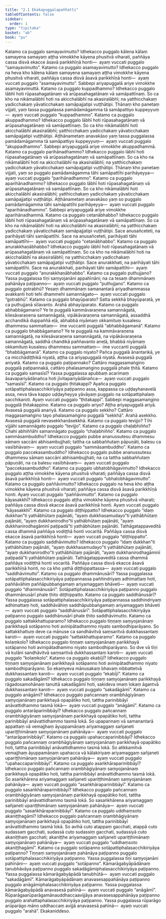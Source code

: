 ```yaml
---
title: "2.1 Ekakapuggalapaññatti"
tableOfContents: false
sidebar:
  order: 1
type: "tipitaka"
basket: "ab"
book: "pu"
---
```



<DynamicBreadcrumb />

<Division number="1" book="pu" bookNo="31" page="114">

<Paragraph number="176" book="pu">
Katamo ca puggalo samayavimutto? Idhekacco puggalo kālena kālaṃ samayena samayaṃ aṭṭha vimokkhe kāyena phusitvā viharati, paññāya cassa disvā ekacce āsavā parikkhīṇā honti—  ayaṃ vuccati puggalo “samayavimutto”.
</Paragraph>

</Division>
<Division number="2" book="pu" bookNo="31" page="114">

<Paragraph number="177" book="pu">
Katamo ca puggalo asamayavimutto? Idhekacco puggalo na heva kho kālena kālaṃ samayena samayaṃ aṭṭha vimokkhe kāyena phusitvā viharati, paññāya cassa disvā āsavā parikkhīṇā honti—  ayaṃ vuccati puggalo “asamayavimutto”. Sabbepi ariyapuggalā ariye vimokkhe asamayavimuttā.
</Paragraph>

</Division>
<Division number="3" book="pu" bookNo="31" page="114">

<Paragraph number="178" book="pu">
Katamo ca puggalo kuppadhammo? Idhekacco puggalo lābhī hoti rūpasahagatānaṃ vā arūpasahagatānaṃ vā samāpattīnaṃ. So ca kho na nikāmalābhī hoti na akicchalābhī na akasiralābhī; na yatthicchakaṃ yadicchakaṃ yāvaticchakaṃ samāpajjatipi vuṭṭhātipi. Ṭhānaṃ kho panetaṃ vijjati, yaṃ tassa puggalassa pamādamāgamma tā samāpattiyo kuppeyyuṃ—  ayaṃ vuccati puggalo “kuppadhammo”.
</Paragraph>

</Division>
<Division number="4" book="pu" bookNo="31" page="114">

<Paragraph number="179" book="pu">
Katamo ca puggalo akuppadhammo? Idhekacco puggalo lābhī hoti rūpasahagatānaṃ vā arūpasahagatānaṃ vā samāpattīnaṃ. So ca kho nikāmalābhī hoti akicchalābhī akasiralābhī; yatthicchakaṃ yadicchakaṃ yāvaticchakaṃ samāpajjatipi vuṭṭhātipi. Aṭṭhānametaṃ anavakāso yaṃ tassa puggalassa pamādamāgamma tā samāpattiyo kuppeyyuṃ—  ayaṃ vuccati puggalo “akuppadhammo”. Sabbepi ariyapuggalā ariye vimokkhe akuppadhammā.
</Paragraph>

</Division>
<Division number="5" book="pu" bookNo="31" page="114">

<Paragraph number="180" book="pu">
Katamo ca puggalo parihānadhammo? Idhekacco puggalo lābhī hoti rūpasahagatānaṃ vā arūpasahagatānaṃ vā samāpattīnaṃ. So ca kho na nikāmalābhī hoti na akicchalābhī na akasiralābhī; na yatthicchakaṃ yadicchakaṃ yāvaticchakaṃ samāpajjatipi vuṭṭhātipi. Ṭhānaṃ kho panetaṃ vijjati, yaṃ so puggalo pamādamāgamma tāhi samāpattīhi parihāyeyya—  ayaṃ vuccati puggalo “parihānadhammo”.
</Paragraph>

</Division>
<Division number="6" book="pu" bookNo="31" page="115">

<Paragraph number="181" book="pu">
Katamo ca puggalo aparihānadhammo? Idhekacco puggalo lābhī hoti rūpasahagatānaṃ vā arūpasahagatānaṃ vā samāpattīnaṃ. So ca kho nikāmalābhī hoti akicchalābhī akasiralābhī; yatthicchakaṃ yadicchakaṃ yāvaticchakaṃ samāpajjatipi vuṭṭhātipi. Aṭṭhānametaṃ anavakāso yaṃ so puggalo pamādamāgamma tāhi samāpattīhi parihāyeyya—  ayaṃ vuccati puggalo “aparihānadhammo”. Sabbepi ariyapuggalā ariye vimokkhe aparihānadhammā.
</Paragraph>

</Division>
<Division number="7" book="pu" bookNo="31" page="115">

<Paragraph number="182" book="pu">
Katamo ca puggalo cetanābhabbo? Idhekacco puggalo lābhī hoti rūpasahagatānaṃ vā arūpasahagatānaṃ vā samāpattīnaṃ. So ca kho na nikāmalābhī hoti na akicchalābhī na akasiralābhī; na yatthicchakaṃ yadicchakaṃ yāvaticchakaṃ samāpajjatipi vuṭṭhātipi. Sace anusañceteti, na parihāyati tāhi samāpattīhi. Sace na anusañceteti, parihāyati tāhi samāpattīhi—  ayaṃ vuccati puggalo “cetanābhabbo”.
</Paragraph>

</Division>
<Division number="8" book="pu" bookNo="31" page="115">

<Paragraph number="183" book="pu">
Katamo ca puggalo anurakkhaṇābhabbo? Idhekacco puggalo lābhī hoti rūpasahagatānaṃ vā arūpasahagatānaṃ vā samāpattīnaṃ. So ca kho na nikāmalābhī hoti na akicchalābhī na akasiralābhī; na yatthicchakaṃ yadicchakaṃ yāvaticchakaṃ samāpajjatipi vuṭṭhātipi. Sace anurakkhati, na parihāyati tāhi samāpattīhi. Sace na anurakkhati, parihāyati tāhi samāpattīhi—  ayaṃ vuccati puggalo “anurakkhaṇābhabbo”.
</Paragraph>

</Division>
<Division number="9" book="pu" bookNo="31" page="115">

<Paragraph number="184" book="pu">
Katamo ca puggalo puthujjano? Yassa puggalassa tīṇi saṃyojanāni appahīnāni; na ca tesaṃ dhammānaṃ pahānāya paṭipanno—  ayaṃ vuccati puggalo “puthujjano”.
</Paragraph>

</Division>
<Division number="10" book="pu" bookNo="31" page="115">

<Paragraph number="185" book="pu">
Katamo ca puggalo gotrabhū? Yesaṃ dhammānaṃ samanantarā ariyadhammassa avakkanti hoti tehi dhammehi samannāgato—  ayaṃ vuccati puggalo “gotrabhū”.
</Paragraph>

</Division>
<Division number="11" book="pu" bookNo="31" page="116">

<Paragraph number="186" book="pu">
Katamo ca puggalo bhayūparato? Satta sekkhā bhayūparatā, ye ca puthujjanā sīlavanto. Arahā abhayūparato.
</Paragraph>

</Division>
<Division number="12" book="pu" bookNo="31" page="116">

<Paragraph number="187" book="pu">
Katamo ca puggalo abhabbāgamano? Ye te puggalā kammāvaraṇena samannāgatā, kilesāvaraṇena samannāgatā, vipākāvaraṇena samannāgatā, assaddhā acchandikā duppaññā eḷā, abhabbā niyāmaṃ okkamituṃ kusalesu dhammesu sammattaṃ—  ime vuccanti puggalā “abhabbāgamanā”.
</Paragraph>

</Division>
<Division number="13" book="pu" bookNo="31" page="116">

<Paragraph number="188" book="pu">
Katamo ca puggalo bhabbāgamano? Ye te puggalā na kammāvaraṇena samannāgatā, na kilesāvaraṇena samannāgatā, na vipākāvaraṇena samannāgatā, saddhā chandikā paññavanto aneḷā, bhabbā niyāmaṃ okkamituṃ kusalesu dhammesu sammattaṃ—  ime vuccanti puggalā “bhabbāgamanā”.
</Paragraph>

</Division>
<Division number="14" book="pu" bookNo="31" page="116">

<Paragraph number="189" book="pu">
Katamo ca puggalo niyato? Pañca puggalā ānantarikā, ye ca micchādiṭṭhikā niyatā, aṭṭha ca ariyapuggalā niyatā. Avasesā puggalā aniyatā.
</Paragraph>

</Division>
<Division number="15" book="pu" bookNo="31" page="116">

<Paragraph number="190" book="pu">
Katamo ca puggalo paṭipannako? Cattāro maggasamaṅgino puggalā paṭipannakā, cattāro phalasamaṅgino puggalā phale ṭhitā.
</Paragraph>

</Division>
<Division number="16" book="pu" bookNo="31" page="116">

<Paragraph number="191" book="pu">
Katamo ca puggalo samasīsī? Yassa puggalassa apubbaṃ acarimaṃ āsavapariyādānañca hoti jīvitapariyādānañca—  ayaṃ vuccati puggalo “samasīsī”.
</Paragraph>

</Division>
<Division number="17" book="pu" bookNo="31" page="116">

<Paragraph number="192" book="pu">
Katamo ca puggalo ṭhitakappī? Ayañca puggalo sotāpattiphalasacchikiriyāya paṭipanno assa, kappassa ca uḍḍayhanavelā assa, neva tāva kappo uḍḍayheyya yāvāyaṃ puggalo na sotāpattiphalaṃ sacchikaroti. Ayaṃ vuccati puggalo “ṭhitakappī”. Sabbepi maggasamaṅgino puggalā ṭhitakappino.
</Paragraph>

</Division>
<Division number="18" book="pu" bookNo="31" page="116">

<Paragraph number="193" book="pu">
Katamo ca puggalo ariyo? Aṭṭha ariyapuggalā ariyā. Avasesā puggalā anariyā.
</Paragraph>

</Division>
<Division number="19" book="pu" bookNo="31" page="117">

<Paragraph number="194" book="pu">
Katamo ca puggalo sekkho? Cattāro maggasamaṅgino tayo phalasamaṅgino puggalā “sekkhā”. Arahā asekkho. Avasesā puggalā nevasekkhanāsekkhā.
</Paragraph>

</Division>
<Division number="20" book="pu" bookNo="31" page="117">

<Paragraph number="195" book="pu">
Katamo ca puggalo tevijjo? Tīhi vijjāhi samannāgato puggalo “tevijjo”.
</Paragraph>

</Division>
<Division number="21" book="pu" bookNo="31" page="117">

<Paragraph number="196" book="pu">
Katamo ca puggalo chaḷabhiñño? Chahi abhiññāhi samannāgato puggalo “chaḷabhiñño”.
</Paragraph>

</Division>
<Division number="22" book="pu" bookNo="31" page="117">

<Paragraph number="197" book="pu">
Katamo ca puggalo sammāsambuddho? Idhekacco puggalo pubbe ananussutesu dhammesu sāmaṃ saccāni abhisambujjhati; tattha ca sabbaññutaṃ pāpuṇāti, balesu ca vasībhāvaṃ—  ayaṃ vuccati puggalo “sammāsambuddho”.
</Paragraph>

</Division>
<Division number="23" book="pu" bookNo="31" page="117">

<Paragraph number="198" book="pu">
Katamo ca puggalo paccekasambuddho? Idhekacco puggalo pubbe ananussutesu dhammesu sāmaṃ saccāni abhisambujjhati; na ca tattha sabbaññutaṃ pāpuṇāti, na ca balesu vasībhāvaṃ—  ayaṃ vuccati puggalo “paccekasambuddho”.
</Paragraph>

</Division>
<Division number="24" book="pu" bookNo="31" page="117">

<Paragraph number="199" book="pu">
Katamo ca puggalo ubhatobhāgavimutto? Idhekacco puggalo aṭṭha vimokkhe kāyena phusitvā viharati; paññāya cassa disvā āsavā parikkhīṇā honti—  ayaṃ vuccati puggalo “ubhatobhāgavimutto”.
</Paragraph>

</Division>
<Division number="25" book="pu" bookNo="31" page="117">

<Paragraph number="200" book="pu">
Katamo ca puggalo paññāvimutto? Idhekacco puggalo na heva kho aṭṭha vimokkhe kāyena phusitvā viharati; paññāya cassa disvā āsavā parikkhīṇā honti. Ayaṃ vuccati puggalo “paññāvimutto”.
</Paragraph>

</Division>
<Division number="26" book="pu" bookNo="31" page="117">

<Paragraph number="201" book="pu">
Katamo ca puggalo kāyasakkhī? Idhekacco puggalo aṭṭha vimokkhe kāyena phusitvā viharati; paññāya cassa disvā ekacce āsavā parikkhīṇā honti. Ayaṃ vuccati puggalo “kāyasakkhī”.
</Paragraph>

</Division>
<Division number="27" book="pu" bookNo="31" page="117">

<Paragraph number="202" book="pu">
Katamo ca puggalo diṭṭhippatto? Idhekacco puggalo “idaṃ dukkhan”ti yathābhūtaṃ pajānāti, “ayaṃ dukkhasamudayo”ti yathābhūtaṃ pajānāti, “ayaṃ dukkhanirodho”ti yathābhūtaṃ pajānāti, “ayaṃ dukkhanirodhagāminī paṭipadā”ti yathābhūtaṃ pajānāti. Tathāgatappaveditā cassa dhammā paññāya vodiṭṭhā honti vocaritā. Paññāya cassa disvā ekacce āsavā parikkhīṇā honti—  ayaṃ vuccati puggalo “diṭṭhippatto”.
</Paragraph>

</Division>
<Division number="28" book="pu" bookNo="31" page="118">

<Paragraph number="203" book="pu">
Katamo ca puggalo saddhāvimutto? Idhekacco puggalo “idaṃ dukkhan”ti yathābhūtaṃ pajānāti, “ayaṃ dukkhasamudayo”ti yathābhūtaṃ pajānāti, “ayaṃ dukkhanirodho”ti yathābhūtaṃ pajānāti, “ayaṃ dukkhanirodhagāminī paṭipadā”ti yathābhūtaṃ pajānāti. Tathāgatappaveditā cassa dhammā paññāya vodiṭṭhā honti vocaritā. Paññāya cassa disvā ekacce āsavā parikkhīṇā honti, no ca kho yathā diṭṭhippattassa—  ayaṃ vuccati puggalo “saddhāvimutto”.
</Paragraph>

</Division>
<Division number="29" book="pu" bookNo="31" page="118">

<Paragraph number="204" book="pu">
Katamo ca puggalo dhammānusārī? Yassa puggalassa sotāpattiphalasacchikiriyāya paṭipannassa paññindriyaṃ adhimattaṃ hoti, paññāvāhiṃ paññāpubbaṅgamaṃ ariyamaggaṃ bhāveti—  ayaṃ vuccati puggalo “dhammānusārī”. Sotāpattiphalasacchikiriyāya paṭipanno puggalo dhammānusārī phale ṭhito diṭṭhippatto.
</Paragraph>

</Division>
<Division number="30" book="pu" bookNo="31" page="118">

<Paragraph number="205" book="pu">
Katamo ca puggalo saddhānusārī? Yassa puggalassa sotāpattiphalasacchikiriyāya paṭipannassa saddhindriyaṃ adhimattaṃ hoti, saddhāvāhiṃ saddhāpubbaṅgamaṃ ariyamaggaṃ bhāveti—  ayaṃ vuccati puggalo “saddhānusārī”. Sotāpattiphalasacchikiriyāya paṭipanno puggalo saddhānusārī phale ṭhito saddhāvimutto.
</Paragraph>

</Division>
<Division number="31" book="pu" bookNo="31" page="118">

<Paragraph number="206" book="pu">
Katamo ca puggalo sattakkhattuparamo? Idhekacco puggalo tiṇṇaṃ saṃyojanānaṃ parikkhayā sotāpanno hoti avinipātadhammo niyato sambodhiparāyano. So sattakkhattuṃ deve ca mānuse ca sandhāvitvā saṃsaritvā dukkhassantaṃ karoti—  ayaṃ vuccati puggalo “sattakkhattuparamo”.
</Paragraph>

</Division>
<Division number="32" book="pu" bookNo="31" page="118">

<Paragraph number="207" book="pu">
Katamo ca puggalo kolaṃkolo? Idhekacco puggalo tiṇṇaṃ saṃyojanānaṃ parikkhayā sotāpanno hoti avinipātadhammo niyato sambodhiparāyano. So dve vā tīṇi vā kulāni sandhāvitvā saṃsaritvā dukkhassantaṃ karoti—  ayaṃ vuccati puggalo “kolaṃkolo”.
</Paragraph>

</Division>
<Division number="33" book="pu" bookNo="31" page="119">

<Paragraph number="208" book="pu">
Katamo ca puggalo ekabījī? Idhekacco puggalo tiṇṇaṃ saṃyojanānaṃ parikkhayā sotāpanno hoti avinipātadhammo niyato sambodhiparāyano. So ekaṃyeva mānusakaṃ bhavaṃ nibbattetvā dukkhassantaṃ karoti—  ayaṃ vuccati puggalo “ekabījī”.
</Paragraph>

</Division>
<Division number="34" book="pu" bookNo="31" page="119">

<Paragraph number="209" book="pu">
Katamo ca puggalo sakadāgāmī? Idhekacco puggalo tiṇṇaṃ saṃyojanānaṃ parikkhayā rāgadosamohānaṃ tanuttā sakadāgāmī hoti, sakideva imaṃ lokaṃ āgantvā dukkhassantaṃ karoti—  ayaṃ vuccati puggalo “sakadāgāmī”.
</Paragraph>

</Division>
<Division number="35" book="pu" bookNo="31" page="119">

<Paragraph number="210" book="pu">
Katamo ca puggalo anāgāmī? Idhekacco puggalo pañcannaṃ orambhāgiyānaṃ saṃyojanānaṃ parikkhayā opapātiko hoti, tattha parinibbāyī anāvattidhammo tasmā lokā—  ayaṃ vuccati puggalo “anāgāmī”.
</Paragraph>

</Division>
<Division number="36" book="pu" bookNo="31" page="119">

<Paragraph number="211" book="pu">
Katamo ca puggalo antarāparinibbāyī? Idhekacco puggalo pañcannaṃ orambhāgiyānaṃ saṃyojanānaṃ parikkhayā opapātiko hoti, tattha parinibbāyī anāvattidhammo tasmā lokā. So upapannaṃ vā samanantarā appattaṃ vā vemajjhaṃ āyuppamāṇaṃ ariyamaggaṃ sañjaneti upariṭṭhimānaṃ saṃyojanānaṃ pahānāya—  ayaṃ vuccati puggalo “antarāparinibbāyī”.
</Paragraph>

</Division>
<Division number="37" book="pu" bookNo="31" page="119">

<Paragraph number="212" book="pu">
Katamo ca puggalo upahaccaparinibbāyī? Idhekacco puggalo pañcannaṃ orambhāgiyānaṃ saṃyojanānaṃ parikkhayā opapātiko hoti, tattha parinibbāyī anāvattidhammo tasmā lokā. So atikkamitvā vemajjhaṃ āyuppamāṇaṃ upahacca vā kālakiriyaṃ ariyamaggaṃ sañjaneti upariṭṭhimānaṃ saṃyojanānaṃ pahānāya—  ayaṃ vuccati puggalo “upahaccaparinibbāyī”.
</Paragraph>

</Division>
<Division number="38" book="pu" bookNo="31" page="119">

<Paragraph number="213" book="pu">
Katamo ca puggalo asaṅkhāraparinibbāyī? Idhekacco puggalo pañcannaṃ orambhāgiyānaṃ saṃyojanānaṃ parikkhayā opapātiko hoti, tattha parinibbāyī anāvattidhammo tasmā lokā. So asaṅkhārena ariyamaggaṃ sañjaneti upariṭṭhimānaṃ saṃyojanānaṃ pahānāya—  ayaṃ vuccati puggalo “asaṅkhāraparinibbāyī”.
</Paragraph>

</Division>
<Division number="39" book="pu" bookNo="31" page="120">

<Paragraph number="214" book="pu">
Katamo ca puggalo sasaṅkhāraparinibbāyī? Idhekacco puggalo pañcannaṃ orambhāgiyānaṃ saṃyojanānaṃ parikkhayā opapātiko hoti, tattha parinibbāyī anāvattidhammo tasmā lokā. So sasaṅkhārena ariyamaggaṃ sañjaneti upariṭṭhimānaṃ saṃyojanānaṃ pahānāya—  ayaṃ vuccati puggalo “sasaṅkhāraparinibbāyī”.
</Paragraph>

</Division>
<Division number="40" book="pu" bookNo="31" page="120">

<Paragraph number="215" book="pu">
Katamo ca puggalo uddhaṃsoto akaniṭṭhagāmī? Idhekacco puggalo pañcannaṃ orambhāgiyānaṃ saṃyojanānaṃ parikkhayā opapātiko hoti, tattha parinibbāyī anāvattidhammo tasmā lokā. So avihā cuto atappaṃ gacchati, atappā cuto sudassaṃ gacchati, sudassā cuto sudassiṃ gacchati, sudassiyā cuto akaniṭṭhaṃ gacchati; akaniṭṭhe ariyamaggaṃ sañjaneti upariṭṭhimānaṃ saṃyojanānaṃ pahānāya—  ayaṃ vuccati puggalo “uddhaṃsoto akaniṭṭhagāmī”.
</Paragraph>

</Division>
<Division number="41" book="pu" bookNo="31" page="120">

<Paragraph number="216" book="pu">
Katamo ca puggalo sotāpanno sotāpattiphalasacchikiriyāya paṭipanno? Tiṇṇaṃ saṃyojanānaṃ pahānāya paṭipanno puggalo sotāpattiphalasacchikiriyāya paṭipanno. Yassa puggalassa tīṇi saṃyojanāni pahīnāni—  ayaṃ vuccati puggalo “sotāpanno”.
</Paragraph>

</Division>
<Division number="42" book="pu" bookNo="31" page="120">

<Paragraph number="217" book="pu">
Kāmarāgabyāpādānaṃ tanubhāvāya paṭipanno puggalo sakadāgāmiphalasacchikiriyāya paṭipanno. Yassa puggalassa kāmarāgabyāpādā tanubhūtā—  ayaṃ vuccati puggalo “sakadāgāmī”.
</Paragraph>

</Division>
<Division number="43" book="pu" bookNo="31" page="120">

<Paragraph number="218" book="pu">
Kāmarāgabyāpādānaṃ anavasesappahānāya paṭipanno puggalo anāgāmiphalasacchikiriyāya paṭipanno. Yassa puggalassa kāmarāgabyāpādā anavasesā pahīnā—  ayaṃ vuccati puggalo “anāgāmī”.
</Paragraph>

</Division>
<Division number="44" book="pu" bookNo="31" page="120">

<Paragraph number="219" book="pu">
Rūparāgaarūparāgamānauddhaccaavijjāya anavasesappahānāya paṭipanno puggalo arahattaphalasacchikiriyāya paṭipanno. Yassa puggalassa rūparāgo arūparāgo māno uddhaccaṃ avijjā anavasesā pahīnā—  ayaṃ vuccati puggalo “arahā”.

</Paragraph>
</Division>

<Paragraph number="220" type="center" book="pu">
Ekakaniddeso.
</Paragraph>